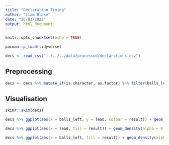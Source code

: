```yaml
---
title: "Declaration Timing"
author: "Liam Blake"
date: "26/03/2022"
output: html_document
---
```


```r
knitr::opts_chunk$set(echo = TRUE)

pacman::p_load(tidyverse)

decs <- read_csv("../../../data/processed/declarations.csv")
```

## Preprocessing

```r
decs <- decs %>% mutate_if(is.character, as.factor) %>% filter(balls_left > 0)
```


## Visualisation

```r
skimr::skim(decs)
```


```r
decs %>% ggplot(aes(x = balls_left, y = lead, colour = result)) + geom_point()
```

```r
decs %>% ggplot(aes(x = lead, fill = result)) + geom_density(alpha = 0.5, colour= NA)
```

```r
decs %>% ggplot(aes(x = balls_left, fill = result)) + geom_density(alpha = 0.5, colour= NA)
```